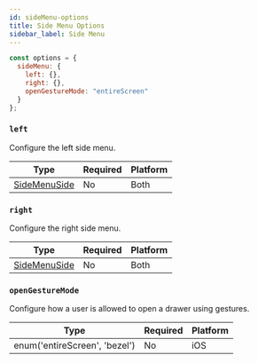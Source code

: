 ```yaml
---
id: sideMenu-options
title: Side Menu Options
sidebar_label: Side Menu
---
```


```js
const options = {
  sideMenu: {
    left: {},
    right: {},
    openGestureMode: "entireScreen"
  }
};
```

### `left`

Configure the left side menu.

| Type                                 | Required | Platform |
| ------------------------------------ | -------- | -------- |
| [SideMenuSide](sideMenuSide-options.mdx) | No       | Both     |

### `right`

Configure the right side menu.

| Type                                 | Required | Platform |
| ------------------------------------ | -------- | -------- |
| [SideMenuSide](sideMenuSide-options.mdx) | No       | Both     |

### `openGestureMode`

Configure how a user is allowed to open a drawer using gestures.

| Type                          | Required | Platform |
| ----------------------------- | -------- | -------- |
| enum('entireScreen', 'bezel') | No       | iOS      |
